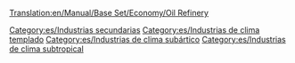 [[Translation:en/Manual/Base Set/Economy/Oil Refinery]]

{{es/Industrias| nombre=Refinería de petróleo
| imagen=Oilrefinery.png
| climas=[[en/Temperate]], [[en/Sub-Arctic]], [[en/Sub-Tropical]]
| acepta=[[es/Manual/Base Set/Economy/Petróleo|Petróleo]]
| produce=[[es/Manual/Base Set/Economy/Mercancías|Mercancías]]
| notas=Sólo se puede colocar cerca de los bordes del mapa, incluso [[es/Manual/Base Set/Economy/Industrias#Fundar nuevas industrias|fundando nuevas industrias]]. Se puede destruir por el desastre [[es/Manual/Desastres#Explosión de una refinería de petróleo|de que se estrelle un avión militar]], pero pronto se reconstruye.
}}

[[Category:es/Industrias secundarias]]
[[Category:es/Industrias de clima templado]]
[[Category:es/Industrias de clima subártico]]
[[Category:es/Industrias de clima subtropical]]